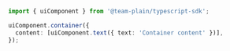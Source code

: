 ```ts
import { uiComponent } from '@team-plain/typescript-sdk';

uiComponent.container({
  content: [uiComponent.text({ text: 'Container content' })],
});
```
